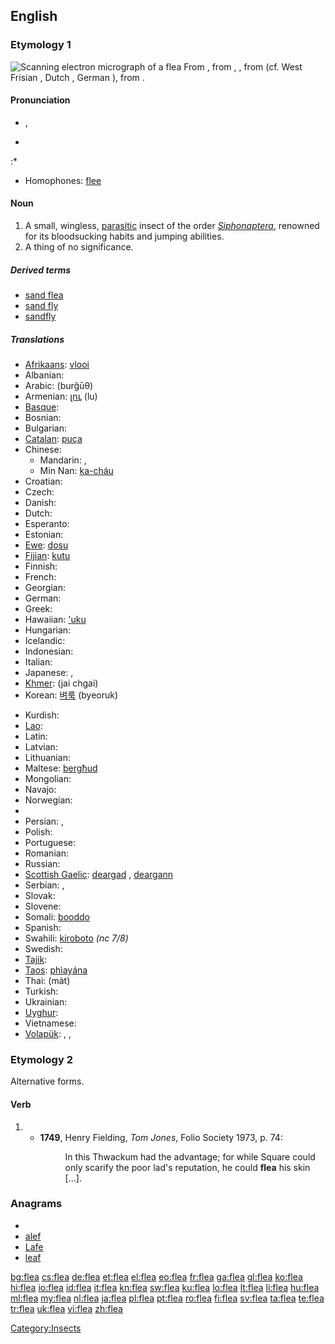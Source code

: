 {{also|fleá}}
==English==
{{wikipedia}}

===Etymology 1===
[[Image:Scanning Electron Micrograph of a Flea.jpg|thumb|Scanning electron micrograph of a flea]]
From {{etyl|enm}} {{term|fle|lang=enm}}, from {{etyl|ang}} {{term|fleah|flēah}}, {{term|flea|flēa|lang=ang}}, from {{proto|Germanic|flauxz}} (cf. West Frisian {{term|flie|lang=fy}}, Dutch {{term|vlo|lang=nl}}, German {{term|Floh|lang=de}}), from {{proto|Indo-European|plúsis}}.

====Pronunciation====
* {{IPA|/fliː/}}, {{SAMPA|/fli:/}}
* {{audio|en-us-flea.ogg|Audio (US)}}

:* {{rhymes|iː}}
* Homophones: [[flee]]

====Noun====
{{en-noun}}

# A small, wingless, [[parasitic]] insect of the order ''[[Siphonaptera]]'', renowned for its bloodsucking habits and jumping abilities.
# A thing of no significance.<!--See "dead dog"-->

=====Derived terms=====
* [[sand flea]]
* [[sand fly]]
* [[sandfly]]

=====Translations=====
{{trans-top|parasitic insect}}
* [[Afrikaans]]: [[vlooi]]
* Albanian: {{t+|sq|plesht|m|xs=Albanian}}
* Arabic: {{Arab|[[برغوث]]}} (burğūθ) {{m}}
* Armenian: [[լու]] (lu)
* [[Basque]]: {{t|eu|arkakuso|xs=Basque}}
* Bosnian: {{t-|bs|buha|f}}
* Bulgarian: {{t+|bg|бълха|f|tr=bǎlxá}}
* [[Catalan]]: [[puça]] {{f}}
* Chinese:
** Mandarin: {{t-|cmn|蚤|tr=zǎo|sc=Hani}}, {{t|cmn|跳蚤|tr=tiàozǎo|sc=Hani}}
** Min Nan: [[ka-cháu]]
* Croatian: {{t+|hr|buha|f}}
* Czech: {{t-|cs|blecha|f}}
* Danish: {{t-|da|loppe|c}}
* Dutch: {{t+|nl|vlo|f}}
* Esperanto: {{t+|eo|pulo|xs=Esperanto}}
* Estonian: {{t-|et|kirp}}
* [[Ewe]]: [[dosu]] {{n}}
* [[Fijian]]: [[kutu]]
* Finnish: {{t+|fi|kirppu}}
* French: {{t+|fr|puce|f}}
* Georgian: {{t-|ka|რწყილი|tr=rts‘q‘ili|sc=Geor|xs=Georgian}}
* German: {{t+|de|Floh|m}}
* Greek: {{t+|el|ψύλλος|m|tr=psýllos}}
* Hawaiian: [['uku]]
* Hungarian: {{t+|hu|bolha}}
* Icelandic: {{t+|is|fló|f}}
* Indonesian: {{t+|id|kutu|xs=Indonesian}}
* Italian: {{t-|it|pulce|f}}
* Japanese: {{t+|ja|蚤}}, {{t|ja|ノミ|tr=nomi}}
* [[Khmer]]: {{Khmr|[[ចៃឆ្កែ]]}} (jai chgai)
* Korean: [[벼룩]] (byeoruk)
{{trans-mid}}
* Kurdish: {{t+|ku|kêç}}
* [[Lao]]: {{t-|lo|ໝັດ|tr=mat|sc=Laoo|xs=Lao}}
* Latin: {{t+|la|pulex|m}}
* Latvian: {{t-|lv|blusa|f|xs=Latvian}}
* Lithuanian: {{t+|lt|blusa|f|xs=Lithuanian}}
* Maltese: [[bergħud]] {{m}}
* Mongolian: {{t|mn|нохой бѳѳс|tr=nohoy böös|sc=Cyrl|xs=Mongolian}}
* Navajo: {{tø|nv|yaaʼ}}
* Norwegian: {{t-|no|loppe|f}}
* {{trreq|Old English}}
* Persian: {{t|fa|کک|tr=kek|xs=Persian}}, {{t+|fa|کیک|tr=keyk|xs=Persian}}
* Polish: {{t+|pl|pchła|f}}
* Portuguese: {{t+|pt|pulga|f}}
* Romanian: {{t+|ro|purice|m}}
* Russian: {{t+|ru|блоха|f|tr=bloxá}}
* [[Scottish Gaelic]]: [[deargad]] {{f}}, [[deargann]] {{f}}
* Serbian: {{t-|sr|buva|f}}, {{t-|sr|buha|f}}
* Slovak: {{t-|sk|blcha|f}}
* Slovene: {{t+|sl|bolha|f}}
* Somali: [[booddo]]
* Spanish: {{t+|es|pulga|f}}
* Swahili: [[kiroboto]] ''(nc 7/8)''
* Swedish: {{t-|sv|loppa|c}}
* [[Tajik]]: {{t-|tg|кайк|tr=kayk|sc=Cyrl|xs=Tajik}}
* [[Taos]]: [[phìayána]]
* Thai: {{Thai|[[หมัด]]}} (màt)
* Turkish: {{t+|tr|pire}}
* Ukrainian: {{t+|uk|блоха|f|tr=bloha|xs=Ukrainian}}
* [[Uyghur]]: {{t|ug|بۈرگە|sc=ug-Arab}}
* Vietnamese: {{t|vi|con bọ chét|xs=Vietnamese}}
* [[Volapük]]: {{qualifier|male or female}} {{t|vo|flib}}, {{qualifier|male}} {{t|vo|hiflib}}, {{qualifier|female}} {{t|vo|jiflib}}
{{trans-bottom}}

===Etymology 2===
Alternative forms.

====Verb====
{{infl|en|verb}}

# {{obsolete spelling of|[[flay]]}}
#* '''1749''', Henry Fielding, ''Tom Jones'', Folio Society 1973, p. 74:
#*: In this Thwackum had the advantage; for while Square could only scarify the poor lad's reputation, he could '''flea''' his skin [...].

===Anagrams===
* {{alphagram|aefl}}
* [[alef#English|alef]]
* [[Lafe#English|Lafe]]
* [[leaf#English|leaf]]

[[Category:Insects]]

[[bg:flea]]
[[cs:flea]]
[[de:flea]]
[[et:flea]]
[[el:flea]]
[[eo:flea]]
[[fr:flea]]
[[ga:flea]]
[[gl:flea]]
[[ko:flea]]
[[hi:flea]]
[[io:flea]]
[[id:flea]]
[[it:flea]]
[[kn:flea]]
[[sw:flea]]
[[ku:flea]]
[[lo:flea]]
[[lt:flea]]
[[li:flea]]
[[hu:flea]]
[[ml:flea]]
[[my:flea]]
[[nl:flea]]
[[ja:flea]]
[[pl:flea]]
[[pt:flea]]
[[ro:flea]]
[[fi:flea]]
[[sv:flea]]
[[ta:flea]]
[[te:flea]]
[[tr:flea]]
[[uk:flea]]
[[vi:flea]]
[[zh:flea]]